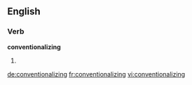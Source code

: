 ==English==

===Verb===
'''conventionalizing'''

# {{present participle of|conventionalize}}

[[de:conventionalizing]]
[[fr:conventionalizing]]
[[vi:conventionalizing]]